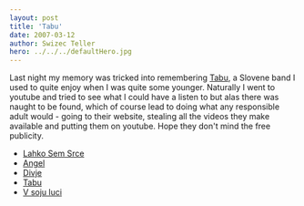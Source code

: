 ```yaml
---
layout: post
title: 'Tabu'
date: 2007-03-12
author: Swizec Teller
hero: ../../../defaultHero.jpg
---
```

Last night my memory was tricked into remembering [Tabu](http://www.t-a-b-u.com/), a Slovene band I used to quite enjoy when I was quite some younger. Naturally I went to youtube and tried to see what I could have a listen to but alas there was naught to be found, which of course lead to doing what any responsible adult would - going to their website, stealing all the videos they make available and putting them on youtube. Hope they don't mind the free publicity.

- [Lahko Sem Srce](http://youtube.com/watch?v=t6gwncRfmhE)
- [Angel](http://youtube.com/watch?v=1YZ97JIW49Y)
- [Divje](http://youtube.com/watch?v=c2PbpxD6Z2o)
- [Tabu](http://youtube.com/watch?v=wRQzf_hvqR8)
- [V soju luci](http://youtube.com/watch?v=c0t1qG19azQ)